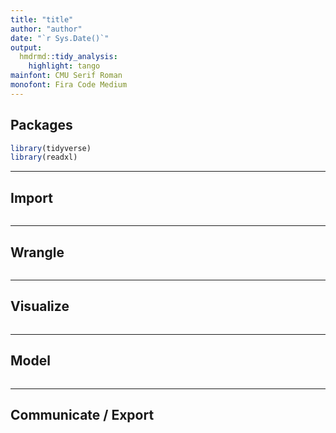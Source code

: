 ---
title: "title"
author: "author"
date: "`r Sys.Date()`"
output: 
  hmdrmd::tidy_analysis:
    highlight: tango
mainfont: CMU Serif Roman
monofont: Fira Code Medium
---

## Packages

```{r packages, message=FALSE, warning=FALSE}
library(tidyverse)
library(readxl)
```

---

## Import

```{r}

```

---

## Wrangle

```{r}

```

---

## Visualize

```{r}

```

---

## Model

```{r}

```

---

## Communicate / Export

```{r}

```

